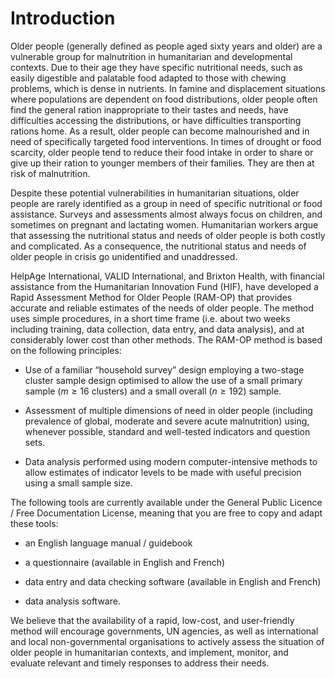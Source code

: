# Introduction {-}

Older people (generally defined as people aged sixty years and older) are a vulnerable group for malnutrition in humanitarian and developmental contexts. Due to their age they have specific nutritional needs, such as easily digestible and palatable food adapted to those with chewing problems, which is dense in nutrients. In famine and displacement situations where populations are dependent on food distributions, older people often find the general ration inappropriate to their tastes and needs, have difficulties accessing the distributions, or have difficulties transporting rations home. As a result, older people can become malnourished and in need of specifically targeted food interventions. In times of drought or food scarcity, older people tend to reduce their food intake in order to share or give up their ration to younger members of their families. They are then at risk of malnutrition.

Despite these potential vulnerabilities in humanitarian situations, older people are rarely identified as a group in need of specific nutritional or food assistance. Surveys and assessments almost always focus on children, and sometimes on pregnant and lactating women. Humanitarian workers argue that assessing the nutritional status and needs of older people is both costly and complicated. As a consequence, the nutritional status and needs of older people in crisis go unidentified and unaddressed.

HelpAge International, VALID International, and Brixton Health, with financial assistance from the Humanitarian Innovation Fund (HIF), have developed a Rapid Assessment Method for Older People (RAM-OP) that provides accurate and reliable estimates of the needs of older people. The method uses simple procedures, in a short time frame (i.e. about two weeks including training, data collection, data entry, and data analysis), and at considerably lower cost than other methods. The RAM-OP method is based on the following principles:

* Use of a familiar “household survey” design employing a two-stage cluster sample design optimised to allow the use of a small primary sample ($m ≥ 16$ clusters) and a small overall ($n ≥ 192$) sample.

* Assessment of multiple dimensions of need in older people (including prevalence of global, moderate and severe acute malnutrition) using, whenever possible, standard and well-tested indicators and question sets.
* Data analysis performed using modern computer-intensive methods to allow estimates of indicator levels to be made with useful precision using a small sample size.

The following tools are currently available under the General Public Licence / Free Documentation License, meaning that you are free to copy and adapt these tools:

* an English language manual / guidebook

* a questionnaire (available in English and French)

* data entry and data checking software (available in English and French)

* data analysis software.

We believe that the availability of a rapid, low-cost, and user-friendly method will encourage governments, UN agencies, as well as international and local non-governmental organisations to actively assess the situation of older people in humanitarian contexts, and implement, monitor, and evaluate relevant and timely responses to address their needs.
